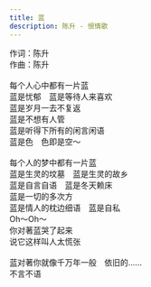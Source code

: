 ```yaml
---
title: 蓝
description: 陈升 - 恨情歌
---
```


作词：陈升<br />作曲：陈升<br /><br />每个人心中都有一片蓝<br />蓝是忧郁　蓝是等待人来喜欢<br />蓝是岁月一去不复返<br />蓝是不想有人管<br />蓝是听得下所有的闲言闲语<br />蓝是色　色即是空～<br /><br />每个人的梦中都有一片蓝<br />蓝是生灵的坟墓　蓝是生灵的故乡<br />蓝是自言自语　蓝是冬天赖床<br />蓝是一切的多次方<br />蓝是情人的枕边细语　蓝是自私<br />Oh～Oh～<br />你对著蓝哭了起来<br />说它这样叫人太慌张<br /><br />蓝对著你就像千万年一般　依旧的......<br />不言不语
